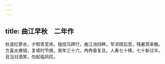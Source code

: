```yaml
---
---
---
```

title: 曲江早秋　二年作
---



秋波红蓼水，夕照青芜岸。独信马蹄行，曲江池四畔。早凉晴后至，残暑冥来散。方喜炎燠销，复嗟时节换。我年三十六，冉冉昏复旦。人寿七十稀，七十新过半。且当对酒笑，勿起临风叹。